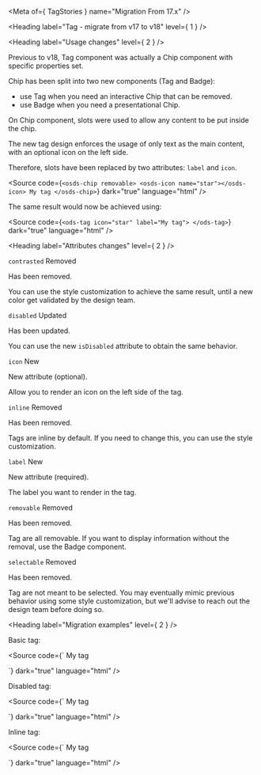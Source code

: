 
<Meta of={ TagStories } name="Migration From 17.x" />

<Heading label="Tag - migrate from v17 to v18" level={ 1 } />

<Heading label="Usage changes" level={ 2 } />

Previous to v18, Tag component was actually a Chip component with specific properties set.

Chip has been split into two new components (Tag and Badge):
- use Tag when you need an interactive Chip that can be removed.
- use Badge when you need a presentational Chip.

On Chip component, slots were used to allow any content to be put inside the chip.

The new tag design enforces the usage of only text as the main content, with an optional icon on the left side.

Therefore, slots have been replaced by two attributes: `label` and `icon`.

<Source code={`
<osds-chip removable>
  <osds-icon name="star"></osds-icon>
  My tag
</osds-chip>
`}
        dark="true"
        language="html" />

The same result would now be achieved using:

<Source code={`
<ods-tag icon="star"
         label="My tag">
</ods-tag>
`}
        dark="true"
        language="html" />

<Heading label="Attributes changes" level={ 2 } />

`contrasted` <Badge color="critical" size="sm">Removed</Badge>

Has been removed.

You can use the style customization to achieve the same result, until a new color get validated by the design team.

`disabled` <Badge color="information" size="sm">Updated</Badge>

Has been updated.

You can use the new `isDisabled` attribute to obtain the same behavior.

`icon` <Badge color="success" size="sm">New</Badge>

New attribute (optional).

Allow you to render an icon on the left side of the tag.

`inline` <Badge color="critical" size="sm">Removed</Badge>

Has been removed.

Tags are inline by default. If you need to change this, you can use the style customization.

`label` <Badge color="success" size="sm">New</Badge>

New attribute (required).

The label you want to render in the tag.

`removable` <Badge color="critical" size="sm">Removed</Badge>

Has been removed.

Tag are all removable. If you want to display information without the removal, use the Badge component.

`selectable` <Badge color="critical" size="sm">Removed</Badge>

Has been removed.

Tag are not meant to be selected.
You may eventually mimic previous behavior using some style customization,
but we'll advise to reach out the design team before doing so.

<Heading label="Migration examples" level={ 2 } />

Basic tag:

<Source code={`
<osds-chip>
  My tag
</osds-chip>

<!-- is now -->

<ods-tag label="My tag">
</ods-tag>
`}
        dark="true"
        language="html" />

Disabled tag:

<Source code={`
<osds-chip disabled>
  My tag
</osds-chip>

<!-- is now -->

<ods-tag label="My tag" is-disabled>
</ods-tag>
`}
        dark="true"
        language="html" />

Inline tag:

<Source code={`
<osds-chip inline>
  My tag
</osds-chip>

<!-- is now -->

<ods-tag label="My tag">
</ods-tag>
`}
        dark="true"
        language="html" />
